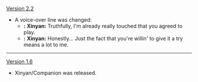 {{Change History/Header}}
[[Version 2.2]]
* A voice-over line was changed:
** '''{{Color|Old}}:''' {{A|Vo xinyan mimitomo friendship3 09b 2 old.ogg}} '''Xinyan:''' Truthfully, I'm already really touched that you agreed to play.
** '''{{Color|New}}:''' {{A|Vo xinyan mimitomo friendship3 09b 2.ogg}} '''Xinyan:''' Honestly... Just the fact that you're willin' to give it a try means a lot to me.
----
[[Version 1.6]]
* Xinyan/Companion was released.